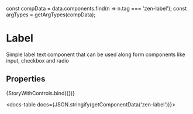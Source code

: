 
const compData = data.components.find(n => n.tag === 'zen-label');
const argTypes = getArgTypes(compData);

<Meta title="Forms/一Fragments/Label" component="zen-label" argTypes={argTypes} />


# Label

Simple label text component that can be used along form components like input, checkbox and radio

## Properties

<Canvas>
  <Story
    name="default"
    args={{
      ...getDefaultArgs(argTypes),
    }}
  >
    {StoryWithControls.bind({})}
  </Story>
</Canvas>

<ArgsTable story="default" />

<docs-table docs={JSON.stringify(getComponentData('zen-label'))}></docs-table>
